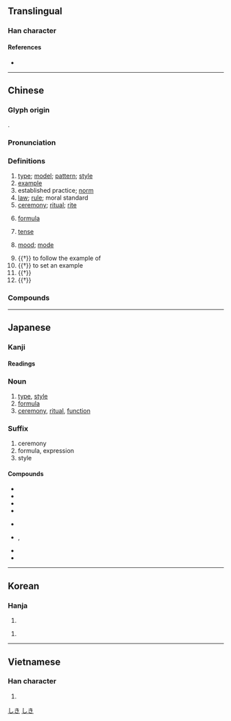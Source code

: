 {{character info}}
==Translingual==

===Han character===
{{Han char|rn=56|rad=弋|as=03|sn=6|four=43100|canj=IPM|ids=⿹弋工}}

====References====
* {{Han ref|kx=0355.060|dkj=09663|hdz=10558.070|uh=5F0F|ud=24335|bh=A6A1|bd=42657}}

----

==Chinese==
{{zh-forms}}

===Glyph origin===
{{Han etym}}
{{Han compound|弋|工|c1=p|c2=s|t2=work|ls=psc}}.

===Pronunciation===
{{zh-pron
|m=shì
|m-s=si4
|c=sik1
|c-t=set2
|g=siit6
|h=pfs=sṳt;gd=sed5
|j=seh4/si3
|mb=sĭ
|md=sék
|mn=xm,zz,tw:sek/qz:siak/xm,zz,tw:sit
|mn_note=sek/siak - literary; sit - vernacular
|mn-t=sêg4
|w=4seq
|x=shr4
|mc=y
|oc=y
|ma=y
|cat=n,v
}}

===Definitions===
{{zh-hanzi}}

# [[type]]; [[model]]; [[pattern]]; [[style]]
# [[example]]
# established practice; [[norm]]
# [[law]]; [[rule]]; moral standard
# [[ceremony]]; [[ritual]]; [[rite]]
# {{lb|zh|mathematics|chemistry}} [[formula]]
# {{lb|zh|grammar}} [[tense]]
# {{lb|zh|grammar}} [[mood]]; [[mode]]
#: {{zh-x|敘述式|indicative mood}}
# {{†}} to follow the example of
# {{†}} to set an example
# {{†}} {{zh-alt-form|試|to apply}}
# {{†}} {{zh-alt-form|軾|to perform a rite}}

===Compounds===
{{zh-der|式樣|式子|儀式|公文程式|互動式|公因式|冷式排版|嘴把式|各式|他敘式|俏式|始業式|化學式|一依舊式|休業式|分解因式|倍式|代數式|准式|單項式|型式|原始程式|合式|因式分解|副程式|恪守成式|形式主義|南式|奧會模式|德國模式|因式|形式美|形式|不合式|古式|式叉摩那|公用程式|常式|式微|二項式|因式定理|分列式|小式|哈林式|對式|布達式|卡式|主動式|地毯式|威妥瑪式|典型足式|套式|奏鳴曲式|告別式|公式|中式|好把式|單式教學|固定格式|另式|不等式|各式各樣|句式|恆等式|分子式|制式|哥德式|公式化|單式預算|架式|株式會社|應用程式|稽式|格式|新式|打手式|曲式|水冷式|把式|程式|有理式|硬式網球|歐式|款式|母儀足式|碟式相機|時式|法式|程式語言|程式控制|無理式|版式|方程式|硬式棒球|打把式|明式家具|程式設計|服式|碟式煞車|招式|根式|準式|次程式|異位產式|楷式|畢業式|生產方式|生活方式|啟動程式|文化模式|程式師|營造法式|手提式|把式匠|板式|漸趨式微|比手式|流於形式|矜式|洋式|程式規劃|模式|樂式|楣式|樣式|正式|方式|練把式|脈衝式|花式滑冰|蝶式|老式|花式|複合樣式|美式足球|編譯程式|老把式|舊式|美式|西式|等式|羅可可式|齒式|行列式|體式|陣式|鷹式飛彈|軟式|複式|軟式棒球|簡式|花式撞球|非正式|算式|行為模式|車式|複式教學|蛙式|電腦程式|防衛方式|金相玉式|開幕式|被動式|輪式溜冰|過去式|車把式|菜式|複式路面|閉幕式|複式關稅|花式溜冰|筆帖式|腹式呼吸|組合式|立式|臥式|國語注音符號第二式|式量}}

{{zh-cat|Advanced}}

----

==Japanese==

===Kanji===
{{ja-kanji|grade=3|rs=弋03}}

====Readings====
{{ja-readings
|goon=しき
|kanon=しょく
|kun=のり-, のっと-る
|nanori=つね, のり, もち
}}

===Noun===
{{ja-noun|しき}}

# [[type]], [[style]]
# [[formula]]
# [[ceremony]], [[ritual]], [[function]]

===Suffix===
{{ja-pos|suffix|しき}}

# ceremony
# formula, expression
# style

====Compounds====
{{top2}}
* {{ja-r|式%次|しき%じ}}
* {{ja-r|式%辞|しき%じ}}
* {{ja-r|式%日|しき%じつ}}
* {{ja-r|式%典|しき%てん}}
{{mid2}}
* {{ja-r|式%服|しき%ふく}}
* {{ja-r|式%神|しき%がみ}}, {{ja-r|式%神|しき%じん}}
* {{ja-r|儀%式|ぎ%しき}}
* {{ja-r|株%式|かぶ%しき}}
{{bottom}}

[[Category:ja:Computing|しき]]
[[Category:ja:Mathematics|しき]]

----

==Korean==

===Hanja===
{{ko-hanja|법|식}}

# {{hanja form of|법|[[law]]; [[rule]]}}

# {{rfdef|ko|sort=弋03}}

----

==Vietnamese==

===Han character===
{{vi-hantu|[[thức]], [[sức]]|rs=弋03}}

# {{rfdef|vi|sort=弋03}}